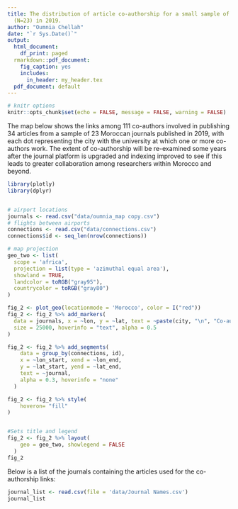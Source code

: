 ```yaml
---
title: The distribution of article co-authorship for a small sample of Moroccan journals
  (N=23) in 2019.
author: "Oumnia Chellah"
date: "`r Sys.Date()`"
output:
  html_document:
    df_print: paged
  rmarkdown::pdf_document:
    fig_caption: yes
    includes:
      in_header: my_header.tex
  pdf_document: default
---
```


```r
# knitr options
knitr::opts_chunk$set(echo = FALSE, message = FALSE, warning = FALSE)
```

The map below shows the links among 111 co-authors involved in publishing 34 articles from a sample of 23 Moroccan journals published in 2019, with each dot representing the city with the university at which one or more co-authors work. The extent of co-authorship will be re-examined some years after the journal platform is upgraded and indexing improved to see if this leads to greater collaboration among researchers within Morocco and beyond. 

```r

library(plotly)
library(dplyr)


# airport locations
journals <- read.csv("data/oumnia_map copy.csv")
# flights between airports
connections <- read.csv("data/connections.csv")
connections$id <- seq_len(nrow(connections))

# map projection
geo_two <- list(
  scope = 'africa',
  projection = list(type = 'azimuthal equal area'),
  showland = TRUE,
  landcolor = toRGB("gray95"),
  countrycolor = toRGB("gray80")
)

fig_2 <- plot_geo(locationmode = 'Morocco', color = I("red"))
fig_2 <- fig_2 %>% add_markers(
  data = journals, x = ~lon, y = ~lat, text = ~paste(city, "\n", "Co-authors:", authors, "\n", "Articles:", articles),
  size = 25000, hoverinfo = "text", alpha = 0.5
)

fig_2 <- fig_2 %>% add_segments(
    data = group_by(connections, id),
    x = ~lon_start, xend = ~lon_end,
    y = ~lat_start, yend = ~lat_end,
    text = ~journal,
    alpha = 0.3, hoverinfo = "none"
  )

fig_2 <- fig_2 %>% style(
    hoveron= "fill"
)


#Sets title and legend
fig_2 <- fig_2 %>% layout(
    geo = geo_two, showlegend = FALSE
  )
fig_2
```

Below is a list of the journals containing the articles used for the co-authorship links:

```r
journal_list <- read.csv(file = 'data/Journal Names.csv')
journal_list
```

